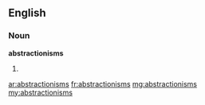 ==English==

===Noun===
'''abstractionisms'''

# {{plural of|[[abstractionism]]}}

[[ar:abstractionisms]]
[[fr:abstractionisms]]
[[mg:abstractionisms]]
[[my:abstractionisms]]